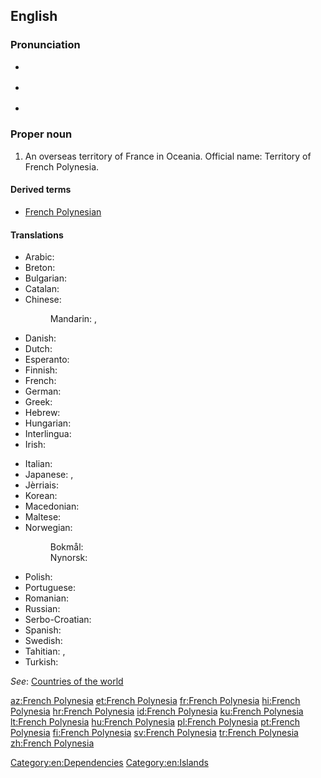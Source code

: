 ==English==
{{wikipedia}}
===Pronunciation===
* {{a|UK}} {{IPA|/ˈfrɛntʃ pɒl.ɪˈniː.ʒə/|/ˈfrɛntʃ pɒl.ɪˈniː.zi.ə/|/ˈfrɛntʃ pɒl.ɪˈniː.ʃə/}}
* {{a|US}} {{IPA|/ˈfrɛntʃ pɑ.lɪˈni.ʒə/|/ˈfrɛntʃ pɑ.ləˈni.ʒə/}}
* {{audio|en-us-French Polynesia.ogg|Audio (US)|lang=en}}

===Proper noun===
{{en-proper noun|head=[[French]] [[Polynesia]]}}

# An overseas territory of France in Oceania. Official name: Territory of French Polynesia.

====Derived terms====
* [[French Polynesian]]

====Translations====
{{trans-top|Overseas territory of France}}
* Arabic: {{t|ar|بولينزيا الفرنسية|f|tr=buliniizya al-faransíyya}}
* Breton: {{t|br|Polinezia c'hall}}
* Bulgarian: {{t|bg|Френска Полинезия|f|tr=Frénska Polinézija}}
* Catalan: {{t|ca|Polinèsia Francesa|f}}
* Chinese:
*: Mandarin: {{t|cmn|法屬波利尼西亞|sc=Hani}}, {{t+|cmn|法属波利尼西亚|tr=Fàzhǔ Bōlìníxīyà|sc=Hani}}
* Danish: {{t|da|Fransk Polynesien}}
* Dutch: {{t|nl|Frans-Polynesië}}
* Esperanto: {{t|eo|Franca Polinezio}}
* Finnish: {{t+|fi|Ranskan Polynesia}}
* French: {{t+|fr|Polynésie française|f}}
* German: {{t|de|Französisch-Polynesien|n}}
* Greek: {{t+|el|Γαλλική Πολυνησία|tr=}}
* Hebrew: {{t|he|פולינזיה הצרפתית|f|tr=polinezia ha-tsorfatit}}
* Hungarian: {{t+|hu|Francia Polinézia}}
* Interlingua: {{t|ia|Polynesia Francese}}
* Irish: {{t|ga|Polainéis na Fraince|f}}
{{trans-mid}}
* Italian: {{t|it|Polinesia francese|f}}
* Japanese: {{t|ja|フランス領ポリネシア|tr=Furansu-ryō Porineshia}}, {{t|ja|仏領ポリネシア|tr=Futsuryō Porineshia}}
* Jèrriais: {{t|roa-jer|Polynésie Française|f}}
* Korean: {{t|ko|프랑스령 폴리네시아|tr=Peulangseu-ryeong Pollinesia}}
* Macedonian: {{t|mk|Француска Полинезија|f|tr=Fráncuska Polinézija}}
* Maltese: {{t|mt|Polineżja Franċiża|alt=il-Polineżja Franċiża}}
* Norwegian:
*: Bokmål: {{t|nb|Fransk Polynesia}}
*: Nynorsk: {{t|nn|Fransk Polynesia}}
* Polish: {{t+|pl|Polinezja Francuska|f}}
* Portuguese: {{t+|pt|Polinésia Francesa}}
* Romanian: {{t|ro|Polinezia Franceză|f}}
* Russian: {{t|ru|Французская Полинезия|f|tr=Francúzskaja Polinézija}}
* Serbo-Croatian: {{t|sh|Francuska Polinezija|f}}
* Spanish: {{t|es|Polinesia Francesa|f}}
* Swedish: {{t+|sv|Franska Polynesien}}
* Tahitian: {{t|ty|Pōrīnetia Farāni}}, {{t|ty|Pōrīnetia Fōrani}}
* Turkish: {{t+|tr|Fransız Polinezyası}}
{{trans-bottom}}

''See'': [[Appendix:Countries of the world|Countries of the world]]

[[Category:en:Dependencies]]
[[Category:en:Islands]]

[[az:French Polynesia]]
[[et:French Polynesia]]
[[fr:French Polynesia]]
[[hi:French Polynesia]]
[[hr:French Polynesia]]
[[id:French Polynesia]]
[[ku:French Polynesia]]
[[lt:French Polynesia]]
[[hu:French Polynesia]]
[[pl:French Polynesia]]
[[pt:French Polynesia]]
[[fi:French Polynesia]]
[[sv:French Polynesia]]
[[tr:French Polynesia]]
[[zh:French Polynesia]]